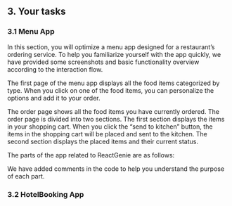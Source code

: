 ## 3. Your tasks
### 3.1 Menu App
In this section, you will optimize a menu app designed for a restaurant’s ordering service. 
To help you familiarize yourself with the app quickly, we have provided some screenshots and basic functionality overview according to the interaction flow.

The first page of the menu app displays all the food items categorized by type. 
When you click on one of the food items, you can personalize the options and add it to your order.

The order page shows all the food items you have currently ordered. 
The order page is divided into two sections. 
The first section displays the items in your shopping cart. 
When you click the “send to kitchen” button, the items in the shopping cart will be placed and sent to the kitchen. 
The second section displays the placed items and their current status.

The parts of the app related to ReactGenie are as follows: 

We have added comments in the code to help you understand the purpose of each part.

### 3.2 HotelBooking App